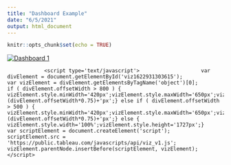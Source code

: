 ```yaml
---
title: "Dashboard Example"
date: "6/5/2021"
output: html_document
---
```


```r
knitr::opts_chunk$set(echo = TRUE)
```

<div class='tableauPlaceholder' id='viz1622931303615' style='position: relative'><noscript><a href='#'><img alt='Dashboard 1 ' src='https:&#47;&#47;public.tableau.com&#47;static&#47;images&#47;Th&#47;ThePeopleoftheRooseveltRowArtsDistrict&#47;Dashboard1&#47;1_rss.png' style='border: none' /></a></noscript><object class='tableauViz'  style='display:none;'><param name='host_url' value='https%3A%2F%2Fpublic.tableau.com%2F' /> <param name='embed_code_version' value='3' /> <param name='site_root' value='' /><param name='name' value='ThePeopleoftheRooseveltRowArtsDistrict&#47;Dashboard1' /><param name='tabs' value='no' /><param name='toolbar' value='yes' /><param name='static_image' value='https:&#47;&#47;public.tableau.com&#47;static&#47;images&#47;Th&#47;ThePeopleoftheRooseveltRowArtsDistrict&#47;Dashboard1&#47;1.png' /> <param name='animate_transition' value='yes' /><param name='display_static_image' value='yes' /><param name='display_spinner' value='yes' /><param name='display_overlay' value='yes' /><param name='display_count' value='yes' /><param name='language' value='en-US' /></object></div>                <script type='text/javascript'>                    var divElement = document.getElementById('viz1622931303615');                    var vizElement = divElement.getElementsByTagName('object')[0];                    if ( divElement.offsetWidth > 800 ) { vizElement.style.minWidth='420px';vizElement.style.maxWidth='650px';vizElement.style.width='100%';vizElement.style.minHeight='587px';vizElement.style.maxHeight='887px';vizElement.style.height=(divElement.offsetWidth*0.75)+'px';} else if ( divElement.offsetWidth > 500 ) { vizElement.style.minWidth='420px';vizElement.style.maxWidth='650px';vizElement.style.width='100%';vizElement.style.minHeight='587px';vizElement.style.maxHeight='887px';vizElement.style.height=(divElement.offsetWidth*0.75)+'px';} else { vizElement.style.width='100%';vizElement.style.height='1727px';}                     var scriptElement = document.createElement('script');                    scriptElement.src = 'https://public.tableau.com/javascripts/api/viz_v1.js';                    vizElement.parentNode.insertBefore(scriptElement, vizElement);                </script>